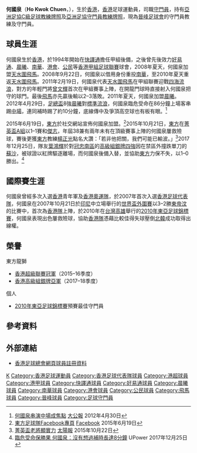 {{Infobox football biography
| name        = 何國泉 <br> Ho Kwok Chuen
| image       = Ho Kwok Chuen.JPG
| image_size  = 
| fullname    = 何國泉
| nickname    = 喇叭泉、飛龍哥
| birth_date  = {{birth date and age|1977|2|20}}
| birth_place = [[香港|香港]]
| height      = {{height|m=1.78}}
| position    = [[守門員|守門員]]
| currentclub = 
| clubnumber  = 
| years1 = 1994–1996
| clubs1 = [[花花足球會|快譯通]]
| caps1  = 0
| goals1 = 0
| years2 = 1996–1999
| clubs2 = [[保濟丸足球隊|好易通]]
| caps2  = 
| goals2 = 0
| years3 = 1999–2002
| clubs3 = [[晨曦足球會|晨曦]]
| caps3  = 
| goals3 = 0
| years4 = 2002–2006 
| clubs4 = [[南華足球隊|南華]]
| caps4  = 
| goals4 = 0
| years5 = 2006–2007
| clubs5 = [[香港足球會|港會]]
| caps5  = 13
| goals5 = 0
| years6 = 2007–2008
| clubs6 = [[公民足球隊|公民]]
| caps6  = 17
| goals6 = 0
| years7 =  2008–2011
| clubs7 = [[天水圍飛馬|天水圍飛馬]]
| caps7  = 5
| goals7 = 0
| years8 = 2008–2010
| clubs8 = → [[南華足球隊|南華]]
| caps8  = 15
| goals8 = 0
| years9 = 2011–2013
| clubs9 = [[晨曦足球會|晨曦]]
| caps9  = 5
| goals9 = 0
| years10 = 2013–2015
| clubs10 = [[太陽飛馬足球會|太陽飛馬]]
| caps10  = 0
| goals10 = 0
| years11 = 2015–2019
| clubs11 = [[東方足球隊|東方龍獅]] 
| caps11  = 13
| goals11 = 0
| years12 = 2019–
| clubs12 = [[晉峰足球會|晉峰]] 
| caps12  = 0
| goals12 = 0
| nationalyears1 = 1999
| nationalteam1  = [[香港奧運足球代表隊|香港奧運隊]]
| nationalcaps1  = 
| nationalgoals1 = 0
| nationalyears2 = 2007－2009
| nationalteam2  = [[香港足球代表隊|香港]] 
| nationalcaps2  = 3
| nationalgoals2 = 0
| pcupdate = 2012年10月5日
| ntupdate = 
}}

'''何國泉'''（'''Ho Kwok Chuen'''，{{bd|1977年|2月20日|||H何}}），生於[[香港|香港]]，[[香港|香港]]足球運動員，司職[[守門員|守門員]]，持有[[亞洲足球協會|亞洲足協C級足球教練牌照]]及[[亞洲足球協會|亞洲足協守門員教練牌照]]，現為[[晉峰足球會|晉峰足球會]]的守門員教練及守門員。

==球員生涯==
何國泉生於[[香港|香港]]，於1994年開始在[[花花足球會|快譯通]]擔任甲組後備，之後曾先後效力[[保濟丸足球隊|好易通]]、[[晨曦足球會|晨曦]]、[[南華足球隊|南華]]、[[香港足球會|港會]]、[[公民足球隊|公民]]等[[香港甲組足球聯賽|香港甲組足球聯賽]]球會，2008年夏天，何國泉加盟[[天水圍飛馬|天水圍飛馬]]。2008年9月22日，何國泉以借用身份重投[[南華足球隊|南華]]，至2010年夏天重返[[天水圍飛馬|天水圍飛馬]]。2011年2月19日，何國泉代表[[天水圍飛馬足球會|天水圍飛馬]]在甲組聯賽迎戰[[四海流浪|四海流浪]]，對方的年輕門將[[曾文輝|曾文輝]]首次在甲組賽事上陣，在開龍門球時直接射入何國泉把守的球門。最後[[天水圍飛馬足球會|飛馬]]亦先贏後輸以2–3落敗。2011年夏天，何國泉加盟[[晨曦足球會|晨曦]]。2012年4月29日，[[2011年－12年香港足總盃|足總盃]]8強[[晨曦足球會|晨曦]]對[[標準流浪|標準流浪]]，何國泉臨危受命在86分鐘上場客串踢[[中場|中場]]，連同補時踢了約10分鐘，底線傳中及爭頂高空球也有板有眼。<ref>[http://www.takungpao.com/sport/top/2012-04-30/1097703.html 何國泉串演中場成焦點]{{dead link|date=2017年11月 |bot=InternetArchiveBot |fix-attempted=yes }} [[大公報|大公報]] 2012年4月30日</ref>

2015年6月19日，[[東方足球隊|東方]]於社交網站宣佈何國泉加盟。<ref>[https://www.facebook.com/EasternFootball/photos/a.517031735051135.1073741888.352271321527178/861724187248553/ 東方足球隊Facebook專頁] {{Wayback|url=https://www.facebook.com/EasternFootball/photos/a.517031735051135.1073741888.352271321527178/861724187248553/ |date=20190312194736 }} [[Facebook|Facebook]] 2015年6月19日</ref>2015年10月21日，[[東方足球隊|東方]]在[[2015–16年香港菁英盃|菁英盃A組]]以1–1賽和[[傑志|傑志]]，年屆38兼有兩年未有在頂級賽事上陣的何國泉屢救險球，賽後更獲[[東方足球隊|東方]]教練[[楊正光|楊正光]]點名大讚：「若非他把關，我們可能已輸波。」<ref>[http://the-sun.on.cc/cnt/sport/20151022/00514_002.html 菁英盃老將顯實力] {{Wayback|url=http://the-sun.on.cc/cnt/sport/20151022/00514_002.html |date=20161228031941 }} [[太陽報|太陽報]] 2015年10月22日</ref>2017年12月25日，隊友[[葉鴻輝|葉鴻輝]]於對[[南區足球會|冠忠南區]]的[[2017–18年香港高級組銀牌|高級組銀牌四強]]因在禁區外撞跌單刀的[[威靈臣·迪蘇沙|蘇沙]]，被球證以紅牌驅逐離場，而何國泉後備入替，並協助[[東方足球隊|東方]]力保不失，以1–0勝出。<ref>[https://www.upower.com.hk/article/140401-%E8%87%A8%E5%8D%B1%E5%8F%97%E5%91%BD%E4%BF%9D%E5%8B%9D%E6%9E%9C-%E4%BD%95%E5%9C%8B%E6%B3%89%EF%BC%9A%E6%B2%92%E6%9C%89%E6%83%B3%E9%81%8E%E8%A3%9C%E6%99%82%E9%95%B7%E9%81%948%E5%88%86%E9%90%98 臨危受命保勝果 何國泉：沒有想過補時長達8分鐘] {{Wayback|url=https://www.upower.com.hk/article/140401-%E8%87%A8%E5%8D%B1%E5%8F%97%E5%91%BD%E4%BF%9D%E5%8B%9D%E6%9E%9C-%E4%BD%95%E5%9C%8B%E6%B3%89%EF%BC%9A%E6%B2%92%E6%9C%89%E6%83%B3%E9%81%8E%E8%A3%9C%E6%99%82%E9%95%B7%E9%81%948%E5%88%86%E9%90%98 |date=20181125162648 }} UPower 2017年12月25日</ref>

==國際賽生涯==
何國泉曾經多次入選[[香港|香港]]青年軍及[[香港奧運足球代表隊|香港奧運隊]]，於2007年首次入選[[香港足球代表隊|香港足球代表隊]]，何國泉在2007年10月21日於[[印尼|印尼]]中立場舉行的[[世界盃外圍賽|世界盃外圍賽]]以3–2勝[[東帝汶國家足球隊|東帝汶]]的比賽中，首次為[[香港足球代表隊|香港隊]]上陣，於2010年在[[台灣|台灣]][[高雄|高雄]]舉行的[[2010年東亞足球錦標賽|2010年東亞足球錦標賽]]，何國泉表現出色屢救險球，協助[[香港足球代表隊|香港隊]]憑藉比較佳得失球壓倒[[朝鮮國家足球隊|北韓]]成功取得出線權。

==榮譽==
;東方龍獅
* [[2015－16年度香港超級聯賽|香港超級聯賽冠軍]]（2015–16季度）
* [[2017–18年香港高級組銀牌|香港高級組銀牌亞軍]]（2017–18季度）
;個人
* [[2010年東亞足球錦標賽|2010年東亞足球錦標賽]]預賽最佳守門員

==參考資料==
{{reflist}}

==外部連結==
* [http://www.hkfa.com/zh-hk/player_view.php?player_id=40 香港足球總會網頁球員註冊資料]{{Wayback|url=http://www.hkfa.com/zh-hk/player_view.php?player_id=40 |date=20090823012417 }}
{{東方球員名單}}
{{DEFAULTSORT:Ho Kwok Chuen}}
[[Category:何姓|K]]
[[Category:香港足球運動員|Category:香港足球運動員]]
[[Category:香港足球代表隊球員|Category:香港足球代表隊球員]]
[[Category:港超球員|Category:港超球員]]
[[Category:港甲球員|Category:港甲球員]]
[[Category:快譯通球員|Category:快譯通球員]]
[[Category:好易通球員|Category:好易通球員]]
[[Category:晨曦球員|Category:晨曦球員]]
[[Category:南華球員|Category:南華球員]]
[[Category:港會球員|Category:港會球員]]
[[Category:公民球員|Category:公民球員]]
[[Category:飛馬球員|Category:飛馬球員]]
[[Category:晉峰球員|Category:晉峰球員]]
[[Category:足球守門員|Category:足球守門員]]